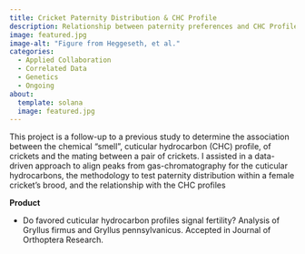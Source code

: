 ```yaml
---
title: Cricket Paternity Distribution & CHC Profile
description: Relationship between paternity preferences and CHC Profiles in hybridizing field crickets
image: featured.jpg
image-alt: "Figure from Heggeseth, et al."
categories:
  - Applied Collaboration
  - Correlated Data
  - Genetics
  - Ongoing
about: 
  template: solana
  image: featured.jpg
---
```


This project is a follow-up to a previous study to determine the association between the chemical "smell", cuticular hydrocarbon (CHC) profile, of crickets and the mating between a pair of crickets. I assisted in a data-driven approach to align peaks from gas-chromatography for the cuticular hydrocarbons, the methodology to test paternity distribution within a female cricket's brood, and the relationship with the CHC profiles

**Product**

-   Do favored cuticular hydrocarbon profiles signal fertility? Analysis of Gryllus firmus and Gryllus pennsylvanicus. Accepted in Journal of Orthoptera Research.
